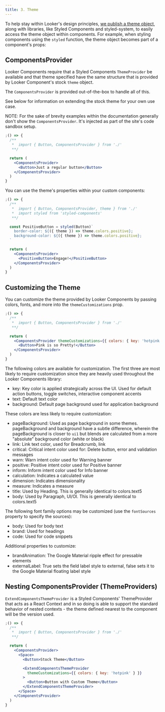 ```yaml
---
title: 3. Theme
---
```


To help stay within Looker's design principles, [we publish a theme object](https://github.com/looker-open-source/components/blob/main/packages/design-tokens/src/theme.ts), along with libraries, like Styled Components and styled-system, to easily access the theme object within components. For example, when styling components using the `styled` function, the theme object becomes part of a component's props:

## ComponentsProvider

Looker Components require that a Styled Components `ThemeProvider` be available and that theme specified have the same structure that is provided by Looker Component's stock `theme` object.

The `ComponentsProvider` is provided out-of-the-box to handle all of this.

See below for information on extending the stock theme for your own use case.

NOTE: For the sake of brevity examples within the documentation generally don't show the `ComponentsProvider`. It's injected as part of the site's code sandbox setup.

```jsx
;() => {
  /**
   *  import { Button, ComponentsProvider } from './'
   **/

  return (
    <ComponentsProvider>
      <Button>Just a regular button</Button>
    </ComponentsProvider>
  )
}
```

You can use the theme's properties within your custom components:

```jsx
;() => {
  /**
   *  import { Button, ComponentsProvider, theme } from './'
   *  import styled from 'styled-components'
   **/

  const PositiveButton = styled(Button)`
    border-color: ${({ theme }) => theme.colors.positive};
    background-color: ${({ theme }) => theme.colors.positive};
  `

  return (
    <ComponentsProvider>
      <PositiveButton>Engage!</PositiveButton>
    </ComponentsProvider>
  )
}
```

## Customizing the Theme

You can customize the theme provided by Looker Components by passing colors, fonts, and more into the `themeCustomizations` prop.

```jsx
;() => {
  /**
   *  import { Button, ComponentsProvider } from './'
   **/

  return (
    <ComponentsProvider themeCustomizations={{ colors: { key: 'hotpink' } }}>
      <Button>Pink is so Pretty!</Button>
    </ComponentsProvider>
  )
}
```

The following colors are available for customization. The first three are most likely to require customization since they are heavily used throughout the Looker Components library:

- key: Key color is applied strategically across the UI. Used for default action buttons, toggle switches, interactive component accents
- text: Default text color
- background: Default page background used for application background

These colors are less likely to require customization:

- pageBackground: Used as page background in some themes. pageBackground and background have a subtle difference, wherein the pageBackground is closer to `ui1` but blends are calculated from a more "absolute" background color (white or black)
- link: Link text color, used for Breadcrumb, link
- critical: Critical intent color used for: Delete button, error and validation messages
- warn: Warn intent color used for Warning banner
- positive: Positive intent color used for Positive banner
- inform: Inform intent color used for Info banner
- calculation: Indicates a calculated value
- dimension: Indicates dimensionality
- measure: Indicates a measure
- title: Used by Heading. This is generally identical to colors.text5
- body: Used by Paragraph, Ul/Ol. This is generally identical to colors.text5

The following font family options may be customized (use the `fontSources` property to specify the sources):

- body: Used for body text
- brand: Used for headings
- code: Used for code snippets

Additional properties to customize:

- brandAnimation: The Google Material ripple effect for pressable elements
- externalLabel: True sets the field label style to external, false sets it to the Google Material floating label style

## Nesting ComponentsProvider (ThemeProviders)

`ExtendComponentsThemeProvider` is a Styled Components' ThemeProvider that acts as a React Context and in so doing is able to support the standard behavior of nested contexts - the theme defined nearest to the component will be the version used.

```jsx
;() => {
  /**
   *  import { Button, ComponentsProvider } from './'
   **/

  return (
    <ComponentsProvider>
      <Space>
        <Button>Stock Theme</Button>

        <ExtendComponentsThemeProvider
          themeCustomizations={{ colors: { key: 'hotpink' } }}
        >
          <Button>Button with Custom Theme</Button>
        </ExtendComponentsThemeProvider>
      </Space>
    </ComponentsProvider>
  )
}
```
